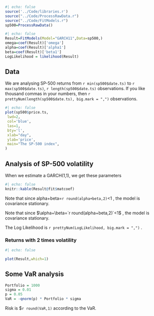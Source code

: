 
```r
#| echo: false
source('../Code/libraries.r')
source("../Code/ProcessRawData.r")
source("../Code/FitModels.r")
sp500=ProcessRawData()
```

```r
#| echo: false
Result=FitModels(Model="GARCH11",Data=sp500,)
omega=coef(Result)['omega']
alpha=coef(Result)['alpha1']
beta=coef(Result)['beta1']
LogLikelihood = likelihood(Result)  
```

## Data

We are analysing SP-500 returns from `r min(sp500$date.ts)` to `r max(sp500$date.ts)`, `r length(sp500$date.ts)` observations. If you like thousand commas in your numbers, then  `r prettyNum(length(sp500$date.ts), big.mark = ",")` observations.

```r
#| echo: false
plot(sp500$price.ts,
 lwd=2,
 col='blue',
 las=1,
 bty='l',
 xlab="day",
 ylab='price',
 main="The SP-500 index",
)
```

## Analysis of SP-500 volatility

When we estimate a GARCH(1,1), we get these parameters

```r
#| echo: false
knitr::kable(Result@fit$matcoef)
```

Note that since alpha+beta=`r round(alpha+beta,2)`<1 , the model is covariance stationary.


Note that since $\alpha+\beta=`r round(alpha+beta,2)`<1$ , the model is covariance stationary.

The Log Likelihood is `r prettyNum(LogLikelihood, big.mark = ",")` .

### Returns with 2 times volatility

```r
#| echo: false

plot(Result,which=1)
```

## Some VaR analysis

```r
Portfolio = 1000
sigma = 0.01
p = 0.05
VaR = -qnorm(p) * Portfolio * sigma
```

Risk is \$`r round(VaR,1)` according to the VaR.
